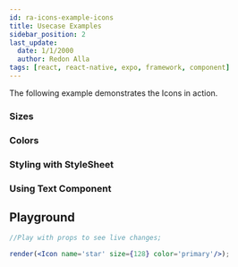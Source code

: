 ```yaml
---
id: ra-icons-example-icons
title: Usecase Examples
sidebar_position: 2
last_update:
  date: 1/1/2000
  author: Redon Alla
tags: [react, react-native, expo, framework, component]
---
```





The following example demonstrates the Icons in action.

### Sizes

<Sizes />

### Colors

<Colors />

### Styling with StyleSheet

<StylingWithStyleSheet />

### Using Text Component

<UsingTextComponent />


## Playground

```jsx live noInline
//Play with props to see live changes;

render(<Icon name='star' size={128} color='primary'/>);
```